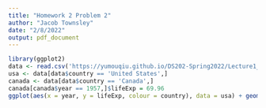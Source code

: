 ```yaml
---
title: "Homework 2 Problem 2"
author: "Jacob Townsley"
date: "2/8/2022"
output: pdf_document
---
```


```r
library(ggplot2)
data <- read.csv('https://yumouqiu.github.io/DS202-Spring2022/Lecture1_collaborative-environment/data/gapminder-5060.csv')
usa <- data[data$country == 'United States',]
canada <- data[data$country == 'Canada',]
canada[canada$year == 1957,]$lifeExp = 69.96
ggplot(aes(x = year, y = lifeExp, colour = country), data = usa) + geom_line() + geom_line(data = canada)
```

